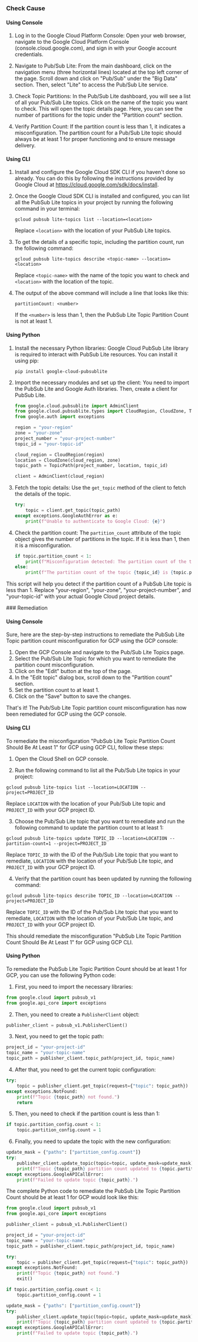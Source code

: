 

<Tabs><Tab title='Cause'>
### Check Cause

#### Using Console

1. Log in to the Google Cloud Platform Console: Open your web browser, navigate to the Google Cloud Platform Console (console.cloud.google.com), and sign in with your Google account credentials.

2. Navigate to Pub/Sub Lite: From the main dashboard, click on the navigation menu (three horizontal lines) located at the top left corner of the page. Scroll down and click on "Pub/Sub" under the "Big Data" section. Then, select "Lite" to access the Pub/Sub Lite service.

3. Check Topic Partitions: In the Pub/Sub Lite dashboard, you will see a list of all your Pub/Sub Lite topics. Click on the name of the topic you want to check. This will open the topic details page. Here, you can see the number of partitions for the topic under the "Partition count" section.

4. Verify Partition Count: If the partition count is less than 1, it indicates a misconfiguration. The partition count for a Pub/Sub Lite topic should always be at least 1 for proper functioning and to ensure message delivery.

#### Using CLI

1. Install and configure the Google Cloud SDK CLI if you haven't done so already. You can do this by following the instructions provided by Google Cloud at https://cloud.google.com/sdk/docs/install.

2. Once the Google Cloud SDK CLI is installed and configured, you can list all the PubSub Lite topics in your project by running the following command in your terminal:

   ```
   gcloud pubsub lite-topics list --location=<location>
   ```
   Replace `<location>` with the location of your PubSub Lite topics.

3. To get the details of a specific topic, including the partition count, run the following command:

   ```
   gcloud pubsub lite-topics describe <topic-name> --location=<location>
   ```
   Replace `<topic-name>` with the name of the topic you want to check and `<location>` with the location of the topic.

4. The output of the above command will include a line that looks like this:

   ```
   partitionCount: <number>
   ```
   If the `<number>` is less than 1, then the PubSub Lite Topic Partition Count is not at least 1.

#### Using Python

1. Install the necessary Python libraries: Google Cloud PubSub Lite library is required to interact with PubSub Lite resources. You can install it using pip:
   ```
   pip install google-cloud-pubsublite
   ```

2. Import the necessary modules and set up the client: You need to import the PubSub Lite and Google Auth libraries. Then, create a client for PubSub Lite.
   ```python
   from google.cloud.pubsublite import AdminClient
   from google.cloud.pubsublite.types import CloudRegion, CloudZone, TopicPath
   from google.auth import exceptions

   region = "your-region"
   zone = "your-zone"
   project_number = "your-project-number"
   topic_id = "your-topic-id"

   cloud_region = CloudRegion(region)
   location = CloudZone(cloud_region, zone)
   topic_path = TopicPath(project_number, location, topic_id)

   client = AdminClient(cloud_region)
   ```

3. Fetch the topic details: Use the `get_topic` method of the client to fetch the details of the topic.
   ```python
   try:
       topic = client.get_topic(topic_path)
   except exceptions.GoogleAuthError as e:
       print(f"Unable to authenticate to Google Cloud: {e}")
   ```

4. Check the partition count: The `partition_count` attribute of the topic object gives the number of partitions in the topic. If it is less than 1, then it is a misconfiguration.
   ```python
   if topic.partition_count < 1:
       print(f"Misconfiguration detected: The partition count of the topic {topic_id} is less than 1.")
   else:
       print(f"The partition count of the topic {topic_id} is {topic.partition_count}.")
   ```
This script will help you detect if the partition count of a PubSub Lite topic is less than 1. Replace "your-region", "your-zone", "your-project-number", and "your-topic-id" with your actual Google Cloud project details.

</Tab>

<Tab title='Remediation'>
### Remediation

#### Using Console

Sure, here are the step-by-step instructions to remediate the PubSub Lite Topic partition count misconfiguration for GCP using the GCP console:

1. Open the GCP Console and navigate to the Pub/Sub Lite Topics page.
2. Select the Pub/Sub Lite Topic for which you want to remediate the partition count misconfiguration.
3. Click on the "Edit" button at the top of the page.
4. In the "Edit topic" dialog box, scroll down to the "Partition count" section.
5. Set the partition count to at least 1.
6. Click on the "Save" button to save the changes.

That's it! The Pub/Sub Lite Topic partition count misconfiguration has now been remediated for GCP using the GCP console.

#### Using CLI

To remediate the misconfiguration "PubSub Lite Topic Partition Count Should Be At Least 1" for GCP using GCP CLI, follow these steps:

1. Open the Cloud Shell on GCP console.

2. Run the following command to list all the Pub/Sub Lite topics in your project:

```
gcloud pubsub lite-topics list --location=LOCATION --project=PROJECT_ID
```

Replace `LOCATION` with the location of your Pub/Sub Lite topic and `PROJECT_ID` with your GCP project ID.

3. Choose the Pub/Sub Lite topic that you want to remediate and run the following command to update the partition count to at least 1:

```
gcloud pubsub lite-topics update TOPIC_ID --location=LOCATION --partition-count=1 --project=PROJECT_ID
```

Replace `TOPIC_ID` with the ID of the Pub/Sub Lite topic that you want to remediate, `LOCATION` with the location of your Pub/Sub Lite topic, and `PROJECT_ID` with your GCP project ID.

4. Verify that the partition count has been updated by running the following command:

```
gcloud pubsub lite-topics describe TOPIC_ID --location=LOCATION --project=PROJECT_ID
```

Replace `TOPIC_ID` with the ID of the Pub/Sub Lite topic that you want to remediate, `LOCATION` with the location of your Pub/Sub Lite topic, and `PROJECT_ID` with your GCP project ID.

This should remediate the misconfiguration "PubSub Lite Topic Partition Count Should Be At Least 1" for GCP using GCP CLI.

#### Using Python

To remediate the PubSub Lite Topic Partition Count should be at least 1 for GCP, you can use the following Python code:

1. First, you need to import the necessary libraries:

```python
from google.cloud import pubsub_v1
from google.api_core import exceptions
```

2. Then, you need to create a `PublisherClient` object:

```python
publisher_client = pubsub_v1.PublisherClient()
```

3. Next, you need to get the topic path:

```python
project_id = "your-project-id"
topic_name = "your-topic-name"
topic_path = publisher_client.topic_path(project_id, topic_name)
```

4. After that, you need to get the current topic configuration:

```python
try:
    topic = publisher_client.get_topic(request={"topic": topic_path})
except exceptions.NotFound:
    print(f"Topic {topic_path} not found.")
    return
```

5. Then, you need to check if the partition count is less than 1:

```python
if topic.partition_config.count < 1:
    topic.partition_config.count = 1
```

6. Finally, you need to update the topic with the new configuration:

```python
update_mask = {"paths": ["partition_config.count"]}
try:
    publisher_client.update_topic(topic=topic, update_mask=update_mask)
    print(f"Topic {topic_path} partition count updated to {topic.partition_config.count}.")
except exceptions.GoogleAPICallError:
    print(f"Failed to update topic {topic_path}.")
```

The complete Python code to remediate the PubSub Lite Topic Partition Count should be at least 1 for GCP would look like this:

```python
from google.cloud import pubsub_v1
from google.api_core import exceptions

publisher_client = pubsub_v1.PublisherClient()

project_id = "your-project-id"
topic_name = "your-topic-name"
topic_path = publisher_client.topic_path(project_id, topic_name)

try:
    topic = publisher_client.get_topic(request={"topic": topic_path})
except exceptions.NotFound:
    print(f"Topic {topic_path} not found.")
    exit()

if topic.partition_config.count < 1:
    topic.partition_config.count = 1

update_mask = {"paths": ["partition_config.count"]}
try:
    publisher_client.update_topic(topic=topic, update_mask=update_mask)
    print(f"Topic {topic_path} partition count updated to {topic.partition_config.count}.")
except exceptions.GoogleAPICallError:
    print(f"Failed to update topic {topic_path}.")
```


</Tab>
</Tabs>